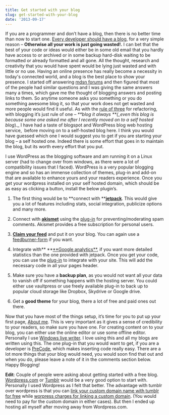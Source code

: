 ```yaml
---
title: Get started with your blog
slug: get-started-with-your-blog
date: '2013-09-17'
---
```

If you are a programmer and don’t have a blog, then there is no better time than now to start one. [Every developer should have a blog](http://channel9.msdn.com/Shows/HanselminutesOn9/Hanselminutes-on-9-Social-Networking-for-Developers-Part-1-Every-Developer-Needs-a-Blog), for a very simple reason – **Otherwise all your work is just going wasted!.** I can bet that the best of your code or ideas would either be in some old email that you hardly have access to or archived or in some backup hard-disk waiting to be formatted or already formatted and all gone. All the thought, research and creativity that you would have spent would be lying just wasted and with little or no use. Having an online presence has really become a necessity in today's connected world, and a blog is the best place to show your presence. I started off answering [mdsn forums](/blog/stars-do-count/) and then figured that most of the people had similar questions and I was giving the same answers many a times, which gave me the thought of blogging answers and posting links to them. So anytime someone asks you something or you do something awesome blog it, so that your work does not get wasted and more people would find it useful. As with the [rule of three](http://en.wikipedia.org/wiki/Rule_of_three_\(computer_programming\)) for refactoring, with blogging it’s just rule of one – _\*\*blog it always \*\*(\_even this blog is because some one asked me after I recently moved on to a self hosted blog_).\_ I have had a taste of blogspot and WordPress blog web hosting service,  before moving on to a self-hosted blog here. I think you would have guessed which one I would suggest you to get if you are starting your blog – a self hosted one. Indeed there is some effort that goes in to maintain the blog, but its worth every effort that you put.

I use WordPress as the blogging software and am running it on a Linux server (had to change over from windows, as there were a lot of compatibility issues that I faced). WordPress is a very popular blogging engine and so has an immense collection of themes, plug-in and add-on that are available to enhance yours and your readers experience. Once you get your wordpress installed on your self hosted domain, which should be as easy as clicking a button, install the below plugin’s.

1.  The first thing would be to \*\*connect with \*\*[**jetpack**](http://jetpack.me/). This would give you a lot of features including stats, social integration, publicize options and many more.

1.  Connect with [**akismet**](http://akismet.com/) using the [plug-in](http://wordpress.org/plugins/akismet/) for preventing/moderating spam comments. Akismet provides a free subscription for personal users.

1.  [**Claim your feed**](http://feedburner.google.com/) and put it on your blog. You can again use a [feedburner-form](http://wordpress.org/plugins/feedburner-form/) if you want.

1.  Integrate with\*\* \*\*[\*\*Google analytics\*\*](http://www.google.com/analytics/), if you want more detailed statistics than the one provided with jetpack. Once you get your code, you can use the [plug-in](http://wordpress.org/plugins/googleanalytics/) to integrate with your site. This will add the necessary code in all your pages header.

1.  Make sure you have a **backup plan**, as you would not want all your data to vanish off if something happens with the hosting server. You could either use vaultpress or use freely available plug-in to back up to popular cloud storage like Dropbox, Skydrive or Google drive.

1.  Get a **good theme** for your blog, there a lot of free and paid ones out there.

Now that you have most of the things setup, it’s time for you to put up your first page, [About me](/blog/about/). This is very important as it gives a sense of credibility to your readers, so make sure you have one. For creating content on to your blog, you can either use the online editor or use some offline editor. Personally I use [Windows live writer](http://www.microsoft.com/en-in/download/details.aspx?id=8621). I love using this and all my blogs are written using this. The one plug-in that you would want to get, if you are a developer is [PreCode](http://precode.codeplex.com/), which makes inserting code really easy. There are a lot more things that your blog would need, you would soon find that out and when you do, please leave a note of it in the comments section below. Happy Blogging!

**Edit**: Couple of people were asking about getting started with a free blog. [Wordpress.com](http://wordpress.com/) or [Tumblr](https://www.tumblr.com/) would be a very good option to start with. Personally I used Wordpress as I felt that better. The advantage with tumblr over wordpress is that you can [link your custom domain name with tumblr for free](http://www.tumblr.com/docs/en/custom_domains) while [worpress charges for linking a custom domain](http://en.support.wordpress.com/domains/map-existing-domain/). (You would need to pay for the custom domain in either cases). But then I ended up hosting all myself after moving away from Wordpress.com.

